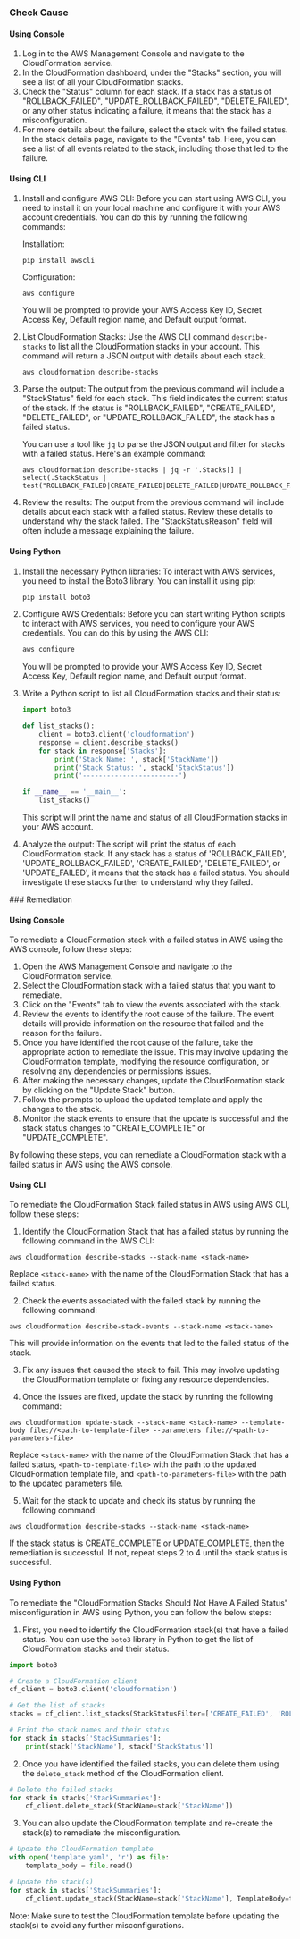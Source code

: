 

<Tabs><Tab title='Cause'>
### Check Cause

#### Using Console

1. Log in to the AWS Management Console and navigate to the CloudFormation service.
2. In the CloudFormation dashboard, under the "Stacks" section, you will see a list of all your CloudFormation stacks.
3. Check the "Status" column for each stack. If a stack has a status of "ROLLBACK_FAILED", "UPDATE_ROLLBACK_FAILED", "DELETE_FAILED", or any other status indicating a failure, it means that the stack has a misconfiguration.
4. For more details about the failure, select the stack with the failed status. In the stack details page, navigate to the "Events" tab. Here, you can see a list of all events related to the stack, including those that led to the failure.

#### Using CLI

1. Install and configure AWS CLI: Before you can start using AWS CLI, you need to install it on your local machine and configure it with your AWS account credentials. You can do this by running the following commands:

   Installation:
   ```
   pip install awscli
   ```
   Configuration:
   ```
   aws configure
   ```
   You will be prompted to provide your AWS Access Key ID, Secret Access Key, Default region name, and Default output format.

2. List CloudFormation Stacks: Use the AWS CLI command `describe-stacks` to list all the CloudFormation stacks in your account. This command will return a JSON output with details about each stack.

   ```
   aws cloudformation describe-stacks
   ```

3. Parse the output: The output from the previous command will include a "StackStatus" field for each stack. This field indicates the current status of the stack. If the status is "ROLLBACK_FAILED", "CREATE_FAILED", "DELETE_FAILED", or "UPDATE_ROLLBACK_FAILED", the stack has a failed status.

   You can use a tool like `jq` to parse the JSON output and filter for stacks with a failed status. Here's an example command:

   ```
   aws cloudformation describe-stacks | jq -r '.Stacks[] | select(.StackStatus | test("ROLLBACK_FAILED|CREATE_FAILED|DELETE_FAILED|UPDATE_ROLLBACK_FAILED"))'
   ```

4. Review the results: The output from the previous command will include details about each stack with a failed status. Review these details to understand why the stack failed. The "StackStatusReason" field will often include a message explaining the failure.

#### Using Python

1. Install the necessary Python libraries: To interact with AWS services, you need to install the Boto3 library. You can install it using pip:

   ```bash
   pip install boto3
   ```

2. Configure AWS Credentials: Before you can start writing Python scripts to interact with AWS services, you need to configure your AWS credentials. You can do this by using the AWS CLI:

   ```bash
   aws configure
   ```

   You will be prompted to provide your AWS Access Key ID, Secret Access Key, Default region name, and Default output format.

3. Write a Python script to list all CloudFormation stacks and their status:

   ```python
   import boto3

   def list_stacks():
       client = boto3.client('cloudformation')
       response = client.describe_stacks()
       for stack in response['Stacks']:
           print('Stack Name: ', stack['StackName'])
           print('Stack Status: ', stack['StackStatus'])
           print('------------------------')

   if __name__ == '__main__':
       list_stacks()
   ```

   This script will print the name and status of all CloudFormation stacks in your AWS account.

4. Analyze the output: The script will print the status of each CloudFormation stack. If any stack has a status of 'ROLLBACK_FAILED', 'UPDATE_ROLLBACK_FAILED', 'CREATE_FAILED', 'DELETE_FAILED', or 'UPDATE_FAILED', it means that the stack has a failed status. You should investigate these stacks further to understand why they failed.

</Tab>

<Tab title='Remediation'>
### Remediation

#### Using Console

To remediate a CloudFormation stack with a failed status in AWS using the AWS console, follow these steps:

1. Open the AWS Management Console and navigate to the CloudFormation service.
2. Select the CloudFormation stack with a failed status that you want to remediate.
3. Click on the "Events" tab to view the events associated with the stack.
4. Review the events to identify the root cause of the failure. The event details will provide information on the resource that failed and the reason for the failure.
5. Once you have identified the root cause of the failure, take the appropriate action to remediate the issue. This may involve updating the CloudFormation template, modifying the resource configuration, or resolving any dependencies or permissions issues.
6. After making the necessary changes, update the CloudFormation stack by clicking on the "Update Stack" button.
7. Follow the prompts to upload the updated template and apply the changes to the stack.
8. Monitor the stack events to ensure that the update is successful and the stack status changes to "CREATE_COMPLETE" or "UPDATE_COMPLETE".

By following these steps, you can remediate a CloudFormation stack with a failed status in AWS using the AWS console.

#### Using CLI

To remediate the CloudFormation Stack failed status in AWS using AWS CLI, follow these steps:

1. Identify the CloudFormation Stack that has a failed status by running the following command in the AWS CLI:

```
aws cloudformation describe-stacks --stack-name <stack-name>
```

Replace `<stack-name>` with the name of the CloudFormation Stack that has a failed status.

2. Check the events associated with the failed stack by running the following command:

```
aws cloudformation describe-stack-events --stack-name <stack-name>
```

This will provide information on the events that led to the failed status of the stack.

3. Fix any issues that caused the stack to fail. This may involve updating the CloudFormation template or fixing any resource dependencies.

4. Once the issues are fixed, update the stack by running the following command:

```
aws cloudformation update-stack --stack-name <stack-name> --template-body file://<path-to-template-file> --parameters file://<path-to-parameters-file>
```

Replace `<stack-name>` with the name of the CloudFormation Stack that has a failed status, `<path-to-template-file>` with the path to the updated CloudFormation template file, and `<path-to-parameters-file>` with the path to the updated parameters file.

5. Wait for the stack to update and check its status by running the following command:

```
aws cloudformation describe-stacks --stack-name <stack-name>
```

If the stack status is CREATE_COMPLETE or UPDATE_COMPLETE, then the remediation is successful. If not, repeat steps 2 to 4 until the stack status is successful.

#### Using Python

To remediate the "CloudFormation Stacks Should Not Have A Failed Status" misconfiguration in AWS using Python, you can follow the below steps:

1. First, you need to identify the CloudFormation stack(s) that have a failed status. You can use the `boto3` library in Python to get the list of CloudFormation stacks and their status.

```python
import boto3

# Create a CloudFormation client
cf_client = boto3.client('cloudformation')

# Get the list of stacks
stacks = cf_client.list_stacks(StackStatusFilter=['CREATE_FAILED', 'ROLLBACK_COMPLETE'])

# Print the stack names and their status
for stack in stacks['StackSummaries']:
    print(stack['StackName'], stack['StackStatus'])
```

2. Once you have identified the failed stacks, you can delete them using the `delete_stack` method of the CloudFormation client.

```python
# Delete the failed stacks
for stack in stacks['StackSummaries']:
    cf_client.delete_stack(StackName=stack['StackName'])
```

3. You can also update the CloudFormation template and re-create the stack(s) to remediate the misconfiguration.

```python
# Update the CloudFormation template
with open('template.yaml', 'r') as file:
    template_body = file.read()

# Update the stack(s)
for stack in stacks['StackSummaries']:
    cf_client.update_stack(StackName=stack['StackName'], TemplateBody=template_body)
```

Note: Make sure to test the CloudFormation template before updating the stack(s) to avoid any further misconfigurations.


</Tab>
</Tabs>